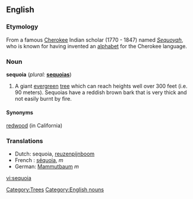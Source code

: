 ==English==
=== Etymology ===
From a famous [[Cherokee]] Indian scholar (1770 - 1847) named ''[[Sequoyah]]'', who is known for having invented an [[alphabet]] for the Cherokee language.

=== Noun ===
'''sequoia''' (''plural:'' '''[[sequoias]]''')
# A giant [[evergreen]] [[tree]] which can reach heights well over 300 feet (i.e. 90 meters). Sequoias have a reddish brown bark that is very thick and not easily burnt by fire.

==== Synonyms ====
[[redwood]] (in California)

=== Translations ===
*Dutch: sequoia, [[reuzenpijnboom]]
*French : [[séquoia]], ''m''
*German: [[Mammutbaum]] ''m''

[[Category:Trees]]
[[Category:English nouns]]

[[vi:sequoia]]